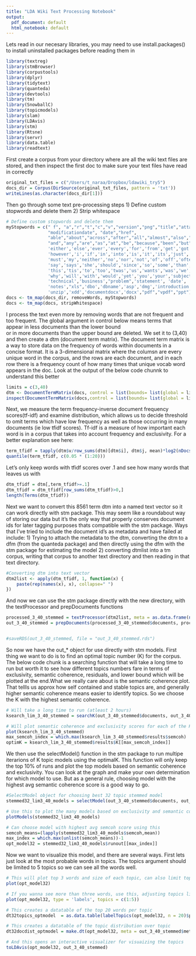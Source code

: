 ---
title: "LDA Wiki Text Processing Notebook"
output:
  pdf_document: default
  html_notebook: default
---



Lets read in our necesary libraries, you may need to use install.packages() to install uninstalled packages before reading them in
```{r}
library(textreg)
library(stmBrowser)
library(corpustools)
library(dplyr)
library(tidytext)
library(quanteda)
library(devtools)
library(tm)
library(SnowballC)
library(topicmodels)
library(slam)
library(LDAvis)
library(stm)
library(Rtsne)
library(servr)
library(data.table)
library(readtext)
```


First create a corpus from your directory where are all the wiki text files are stored, and then inspect the first doc to make sure your text files have read in correctly
```{r}
original_txt_files = c("/Users/t_naraa/Dropbox/ldawiki_try5")
docs_dir = Corpus(DirSource(original_txt_files, pattern = 'txt'))
writeLines(as.character(docs_dir[1]))
```

Then go through some text pre-processing steps 
  1) Define custom stopwords and delete them
  2) Strip whitespace

```{r}
# Define custom stopwords and delete them
myStopwords = c(" f", "a","r","t","c","v","version","png","title","attachment","attachments","section","description", "document",
                "modificationdate", "date","href", 
                "able","about","across","after","all","almost","also","am","among","an",
                "and","any","are","as","at","be","because","been","but","by","can","cannot","could","dear",'did','do','does',
                'either','else','ever','every','for','from','get','got','had','has','have','he','her','hers','him','his','how',
                'however','i','if','in','into','is','it','its','just','least','let','like','likely','may','me','might','most',
                'must','my','neither','no','nor','not','of','off','often','on','only','or','other','our','own','rather','said',
                'say','says','she','should','since','so','some','than','that','the','their','them','then','there','these','they',
                'this','tis','to','too','twas','us','wants','was','we','were','what','when','where','which','while','who','whom',
                'why','will','with','would','yet','you','your','subject','sent','manager', 'owner', 'stakeholder', 'use' ,
                'technical','business',"problem",'statement', 'date', 'opened','question', 'decision', 'action','items', 'meeting',
                'notes',"xls",'dbo','dbname','asp','dmg','introduction','project','xyz','todateyyyymmdd', 'yyyymmdd','paragraph',
                'unzip','xdd','documentdocx','docx',"pdf","vpdf","ppt")
docs <- tm_map(docs_dir, removeWords, myStopwords)
docs <- tm_map(docs, stripWhitespace)


```

I process the text even more by removing words that are not frequent and too frequent. The global argument in control below means terms that appear in less documents than the lower bound  
or in more documents than the upper bound are deleted. We set it to (3,40) and then create a dtm (document term matrix). The document term matrix is a way to store data on the frequency of words within documents in a concise format. It is a 3-dimensional matrix where the columsn are every unique word in the corpus, and the rows are each document, and in each row there is a frequency count of how many times that unique vocab word appears in the doc. Look at the output of the below code chunnk to understand this better 

```{r}
limits = c(3,40)
dtm <- DocumentTermMatrix(docs, control = list(bounds= list(global = limits)))
inspect(DocumentTermMatrix(docs,control = list(bounds= list(global = limits))))

```



Next, we measure the term frequency-inverse document frequency scores(tf-idf) and examine distribution, which allows us to decide threshold to omit terms which have low frequency as well as those occurring in many documents (ie low tfidf scores). Tf-idf is a measure of how important each word is in a corpus that takes into account frequency and exclusivity. For a better explanation see here: 

```{r}
term_tfidf = tapply(dtm$v/row_sums(dtm)[dtm$i], dtm$j, mean)*log2(nDocs(dtm)/col_sums(dtm > 0))
quantile(term_tfidf, c(0.05 * (1:20))) 
```

Let's only keep words with tfidf scores over .1 and see how many words that leaves us with

```{r}
dtm_tfidf = dtm[,term_tfidf>=.1]
dtm_tfidf = dtm_tfidf[row_sums(dtm_tfidf)>0,]
length(Terms(dtm_tfidf))
```

Next we want to convert this 8561 term dtm into a named text vector so it can work directly with stm package. This may seem like a roundabout way of storing our data but it's the only way that properly conserves document ids for later tagging purposes thats compatible with the stm package. Ways that I've tried to include the document id's as metadata and have failed at include:
  1) Trying to attach the metadata to the dtm, converting the dtm to a dfm (from the quanteda package) and then directly using the dfm with the stm package for estimating the model
  2) converting dtmlist into a tm corpus, writing that corpus to another text directory and then reading in that text directory. 


```{r}     
#Converting dtm into text vector
dtm2list <- apply(dtm_tfidf, 1, function(x) {
    paste(rep(names(x), x), collapse=" ")
})

```

 
And now we can use the stm package directly with the new directory, with the textProcessor and prepDocuments functions

```{r}

processed_3_40_stemmed = textProcessor(dtm2list, meta = as.data.frame(names(dtm2list)), removestopwords = F,  stem = T, wordLengths = c(3,20), verbose = F, onlytxtfiles = T)
out_3_40_stemmed = prepDocuments(processed_3_40_stemmed$documents, processed_3_40_stemmed$vocab, processed_3_40_stemmed$meta)


#saveRDS(out_3_40_stemmed, file = "out_3_40_stemmed.rds")

```


So now we have the out_* object for use directly with stm models. First thing we want to do is to find an optimal topic number (K) for the corpus. The below code chunk is a searching function that will take a long time to run but worth it to see how different topics numbers fare in terms of exclusivity, semantic coherence, residuals, and lower bound which will be plotted at the end.What we really care about is the semantic coherence plot. That tellls us approx how self contained and stable topics are, and generally higher semantic coherence means easier to identify topics. So we choose the K with the highest semantic coherence. 

```{r}
# Will take a long time to run (atleast 2 hours)
ksearch_lim_3_40_stemmed = searchK(out_3_40_stemmed$documents, out_3_40_stemmed$vocab, K = c(5:100))

# Will plot semantic coherence and exclusivity scores for each of the K's                         
plot(ksearch_lim_3_40_stemmed)
max_semcoh_index = which.max(ksearch_lim_3_40_stemmed$results$semcoh)
optimK = ksearch_lim_3_40_stemmed$results$K[[max_semcoh_index]]

```

We then use the selectModel() function in the stm package to run multipe iterarions of K topic models using the optimalK. This function will only keep the top 10% of runs and plot the top models based on semantic coherence and exclusivity. You can look at the graph and make your own determination for which model to use. But as a general rule, choosing model with the highest avg semantic coherence score is a good way to go. 


```{r}
#SelectModel object for choosing best 32 topic stemmed model
stemmed32_lim3_40_models = selectModel(out_3_40_stemmed$documents, out_3_40_stemmed$vocab, K =optimK)

# Use this to plot the many models based on exclusivity and semantic coherence
plotModels(stemmed32_lim3_40_models)

# Can choose model with highest avg semcoh score using this
semcoh_means=(lapply(stemmed32_lim3_40_models$semcoh,mean))
max_index = which.max(unlist(semcoh_means))-1
opt_model32 = stemmed32_lim3_40_models$runout[[max_index]]
```

Now we want to visualize this model, and there are several ways. First lets just look at the most probable words in topics. The topics argument should be limited to 5 topics so we can see all the words well. 

```{r}
# This will plot top 3 words and size of each topic, can also limit topics by using the topics argument in the plot function, ie plot(..., topics = c(1:5))
plot(opt_model32)

# If you wanna see more than three words, use this, adjusting topics limit as needed
plot(opt_model32, type = 'labels', topics = c(1:5))

# This creates a datatable of the top 20 words per topic
dt32topics_optmodel  = as.data.table(labelTopics(opt_model32, n = 20)$prob)

# This creates a datatable of the topic distribution over topic
dt32docdist_optmodel = make.dt(opt_model32, meta = out_3_40_stemmed$meta)

# And this opens an interactive visualizer for visuaizing the topics
toLDAvis(opt_model32, out_3_40_stemmed)
```
